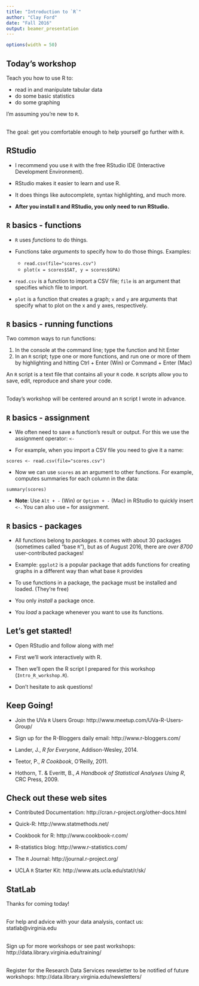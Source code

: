---
title: "Introduction to `R`"
author: "Clay Ford"
date: "Fall 2016"
output: beamer_presentation
---

```{r set-options, echo=FALSE, cache=FALSE}
options(width = 50)
```

## Today's workshop

Teach you how to use R to:

- read in and manipulate tabular data
- do some basic statistics
- do some graphing

I'm assuming you're new to `R`.  
\ 

The goal: get you comfortable enough to help yourself go further with `R`.


## RStudio

- I recommend you use `R` with the free RStudio IDE (Interactive Development Environment).

- RStudio makes it easier to learn and use R.

- It does things like autocomplete, syntax highlighting, and much more.

- **After you install `R` and RStudio, you only need to run RStudio.**



## `R` basics - functions

* `R` uses *functions* to do things.

* Functions take *arguments* to specify how to do those things. Examples:

    + `read.csv(file="scores.csv")` 
    + `plot(x = scores$SAT, y = scores$GPA)`

* `read.csv` is a function to import a CSV file; `file` is an argument that specifies which file to import.

* `plot` is a function that creates a graph; `x` and `y` are arguments that specify what to plot on the x and y axes, respectively.



## `R` basics - running functions

Two common ways to run functions:

1. In the console at the command line; type the function and hit Enter
2. In an `R` script; type one or more functions, and run one or more of them by highlighting and hitting Ctrl + Enter (Win) or Command + Enter (Mac)

An `R` script is a text file that contains all your `R` code. `R` scripts allow you to save, edit, reproduce and share your code.   
\ 

Today's workshop will be centered around an `R` script I wrote in advance.



## `R` basics - assignment

* We often need to save a function's result or output. For this we use the assignment operator: ` <- `  

* For example, when you import a CSV file you need to give it a name: 

`scores <- read.csv(file="scores.csv")`   
 
* Now we can use `scores` as an argument to other functions. For example, computes summaries for each column in the data:

`summary(scores)` 

* **Note**: Use `Alt + -` (Win) or `Option + -` (Mac) in RStudio to quickly insert ` <- `. You can also use `=` for assignment.


## `R` basics - packages

- All functions belong to *packages*. `R` comes with about 30 packages (sometimes called "base `R`"), but as of August 2016, there are *over 8700* user-contributed packages! 

- Example: `ggplot2` is a popular package that adds functions for creating graphs in a different way than what base `R` provides

- To use functions in a package, the package must be installed and loaded. (They're free)

- You only _install_ a package once. 

- You _load_ a package whenever you want to use its functions. 

## Let's get sta`R`ted!

- Open RStudio and follow along with me!

- First we'll work interactively with R.

- Then we'll open the R script I prepared for this workshop (`Intro_R_workshop.R`).

- Don't hesitate to ask questions!


## Keep Going!

- Join the UVa `R` Users Group: http://www.meetup.com/UVa-R-Users-Group/

- Sign up for the R-Bloggers daily email: http://www.r-bloggers.com/

- Lander, J., *R for Everyone*, Addison-Wesley, 2014.

- Teetor, P., *R Cookbook*, O'Reilly, 2011.

- Hothorn, T. & Everitt, B., *A Handbook of Statistical Analyses Using R*, CRC Press, 2009.

## Check out these web sites

- Contributed Documentation: http://cran.r-project.org/other-docs.html

- Quick-R: http://www.statmethods.net/

- Cookbook for R: http://www.cookbook-r.com/

- R-statistics blog: http://www.r-statistics.com/

- The `R` Journal: http://journal.r-project.org/

- UCLA `R` Starter Kit: http://www.ats.ucla.edu/stat/r/sk/


## StatLab

Thanks for coming today!  
\ 

For help and advice with your data analysis, contact us: statlab@virginia.edu  
\ 

Sign up for more workshops or see past workshops:
http://data.library.virginia.edu/training/   
\ 

Register for the Research Data Services newsletter to be notified of future workshops: http://data.library.virginia.edu/newsletters/
